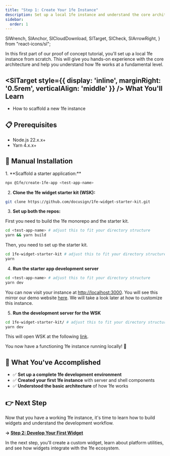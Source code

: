 ```yaml
---
title: "Step 1: Create Your 1fe Instance"
description: Set up a local 1fe instance and understand the core architecture
sidebar:
  order: 1
---
```


  SlWrench,
  SlAnchor,
  SlCloudDownload,
  SlTarget,
  SlCheck,
  SlArrowRight,
} from "react-icons/sl";

In this first part of our proof of concept tutorial, you'll set up a local 1fe instance from scratch. This will give you hands-on experience with the core architecture and help you understand how 1fe works at a fundamental level.

## <SlTarget style={{ display: 'inline', marginRight: '0.5rem', verticalAlign: 'middle' }} /> What You'll Learn

- How to scaffold a new 1fe instance

## 📋 Prerequisites

- Node.js 22.x.x+
- Yarn 4.x.x+

## 🔧 Manual Installation

<div className="prose">
1. **Scaffold a starter application:**

```bash
npx @1fe/create-1fe-app <test-app-name>
```

2. **Clone the 1fe widget starter kit (WSK):**

```bash
git clone https://github.com/docusign/1fe-widget-starter-kit.git
```

3. **Set up both the repos:**

First you need to build the 1fe monorepo and the starter kit.

```bash
cd <test-app-name> # adjust this to fit your directory structure
yarn && yarn build
```

Then, you need to set up the starter kit.

```bash
cd 1fe-widget-starter-kit # adjust this to fit your directory structure
yarn
```

4. **Run the starter app development server**

```bash
cd <test-app-name> # adjust this to fit your directory structure
yarn dev
```

You can now visit your instance at [http://localhost:3000](http://localhost:3000). You will see this mirror our demo website [here](https://demo.1fe.com/). We will take a look later at how to customize this instance.

5. **Run the development server for the WSK**

```bash
cd 1fe-widget-starter-kit/ # adjust this to fit your directory structure
yarn dev
```

This will open WSK at the following [link](http://localhost:3001/playground?widgetUrl=http%3A%2F%2F127.0.0.1%3A8080%2Fjs%2F1fe-bundle.js).

You now have a functioning 1fe instance running locally! 🎉

## 🎯 What You've Accomplished

- ✅ **Set up a complete 1fe development environment**
- ✅ **Created your first 1fe instance** with server and shell components
- ✅ **Understood the basic architecture** of how 1fe works

## 👉 Next Step

Now that you have a working 1fe instance, it's time to learn how to build widgets and understand the development workflow.

**→ [Step 2: Develop Your First Widget](/tutorials/setup-and-deploy-1fe-poc/develop-locally/)**

In the next step, you'll create a custom widget, learn about platform utilities, and see how widgets integrate with the 1fe ecosystem.

</div>
